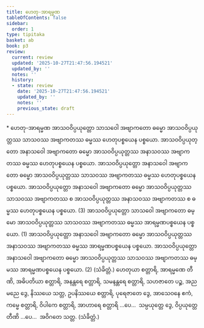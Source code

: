 ```yaml
---
title: ဟေတု-အာရမ္မဏ
tableOfContents: false
sidebar:
  order: 1
type: tipitaka
basket: ab
book: p3
review:
  current: review
  updated: '2025-10-27T21:47:56.194521'
  updated_by: ''
  notes: ''
  history:
  - state: review
    date: '2025-10-27T21:47:56.194521'
    updated_by: ''
    notes: ''
    previous_state: draft
---
```



<ReviewStatus review={frontmatter.review} showDetails={true} />

<HypothesisAnnotation frontmatter={frontmatter} />

<DynamicBreadcrumb />

<Paragraph type="center" book="p3">
* ဟေတု-အာရမ္မဏ
</Paragraph>

<Division number="54" book="p3" e="ch" v="39" p="368">

<Paragraph number="1692" book="p3">
အာသဝဝိပ္ပယုတ္တော သာသဝေါ အဗျာကတော ဓမ္မော အာသဝဝိပ္ပယုတ္တဿ သာသဝဿ အဗျာကတဿ ဓမ္မဿ ဟေတုပစ္စယေန ပစ္စယော.
</Paragraph>

<Paragraph number="1693" book="p3">
အာသဝဝိပ္ပယုတ္တော အနာသဝေါ အဗျာကတော ဓမ္မော အာသဝဝိပ္ပယုတ္တဿ အနာသဝဿ အဗျာကတဿ ဓမ္မဿ ဟေတုပစ္စယေန ပစ္စယော. အာသဝဝိပ္ပယုတ္တော အနာသဝေါ အဗျာကတော ဓမ္မော အာသဝဝိပ္ပယုတ္တဿ သာသဝဿ အဗျာကတဿ ဓမ္မဿ ဟေတုပစ္စယေန ပစ္စယော. အာသဝဝိပ္ပယုတ္တော အနာသဝေါ အဗျာကတော ဓမ္မော အာသဝဝိပ္ပယုတ္တဿ သာသဝဿ အဗျာကတဿ စ အာသဝဝိပ္ပယုတ္တဿ အနာသဝဿ အဗျာကတဿ စ ဓမ္မဿ ဟေတုပစ္စယေန ပစ္စယော. (3)
</Paragraph>

<Paragraph number="1694" book="p3">
အာသဝဝိပ္ပယုတ္တော သာသဝေါ အဗျာကတော ဓမ္မော အာသဝဝိပ္ပယုတ္တဿ သာသဝဿ အဗျာကတဿ ဓမ္မဿ အာရမ္မဏပစ္စယေန ပစ္စယော. (1)
</Paragraph>

<Paragraph number="1695" book="p3">
အာသဝဝိပ္ပယုတ္တော အနာသဝေါ အဗျာကတော ဓမ္မော အာသဝဝိပ္ပယုတ္တဿ အနာသဝဿ အဗျာကတဿ ဓမ္မဿ အာရမ္မဏပစ္စယေန ပစ္စယော. အာသဝဝိပ္ပယုတ္တော အနာသဝေါ အဗျာကတော ဓမ္မော အာသဝဝိပ္ပယုတ္တဿ သာသဝဿ အဗျာကတဿ ဓမ္မဿ အာရမ္မဏပစ္စယေန ပစ္စယော. (2) (သံခိတ္တံ.)
</Paragraph>

</Division>
<Division number="55" book="p3" e="ch" v="39" p="369">

<Paragraph number="1696" book="p3">
ဟေတုယာ စတ္တာရိ, အာရမ္မဏေ တီဏိ, အဓိပတိယာ စတ္တာရိ, အနန္တရေ စတ္တာရိ, သမနန္တရေ စတ္တာရိ, သဟဇာတေ ပဉ္စ, အညမညေ ဒွေ, နိဿယေ သတ္တ, ဥပနိဿယေ စတ္တာရိ, ပုရေဇာတေ ဒွေ, အာသေဝနေ ဧကံ, ကမ္မေ စတ္တာရိ, ဝိပါကေ စတ္တာရိ, အာဟာရေ စတ္တာရိ …ပေ…  သမ္ပယုတ္တေ ဒွေ, ဝိပ္ပယုတ္တေ တီဏိ …ပေ…  အဝိဂတေ သတ္တ. (သံခိတ္တံ.)
</Paragraph>
</Division>